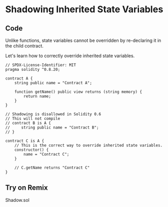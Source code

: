 # Shadowing Inherited State Variables

## Code

Unlike functions, state variables cannot be overridden by re-declaring it in the child contract.

Let's learn how to correctly override inherited state variables.

```solidity filename="Shadow.sol" {2} copy
// SPDX-License-Identifier: MIT
pragma solidity ^0.8.20;

contract A {
    string public name = "Contract A";

    function getName() public view returns (string memory) {
        return name;
    }
}

// Shadowing is disallowed in Solidity 0.6
// This will not compile
// contract B is A {
//     string public name = "Contract B";
// }

contract C is A {
    // This is the correct way to override inherited state variables.
    constructor() {
        name = "Contract C";
    }

    // C.getName returns "Contract C"
}
```

## Try on Remix
Shadow.sol